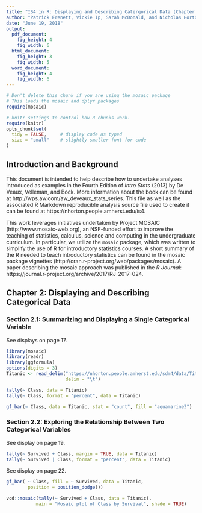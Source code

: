 ```yaml
---
title: "IS4 in R: Displaying and Describing Catergorical Data (Chapter 2)"
author: "Patrick Frenett, Vickie Ip, Sarah McDonald, and Nicholas Horton (nhorton@amherst.edu)"
date: "June 19, 2018"
output: 
  pdf_document:
    fig_height: 4
    fig_width: 6
  html_document:
    fig_height: 3
    fig_width: 5
  word_document:
    fig_height: 4
    fig_width: 6
---
```



```r
# Don't delete this chunk if you are using the mosaic package
# This loads the mosaic and dplyr packages
require(mosaic)
```

```r
# knitr settings to control how R chunks work.
require(knitr)
opts_chunk$set(
  tidy = FALSE,     # display code as typed
  size = "small"    # slightly smaller font for code
)
```

## Introduction and Background 

This document is intended to help describe how to undertake analyses introduced 
as examples in the Fourth Edition of *Intro Stats* (2013) by De Veaux, Velleman, and Bock.
More information about the book can be found at http://wps.aw.com/aw_deveaux_stats_series.  This
file as well as the associated R Markdown reproducible analysis source file used to create it can be found at https://nhorton.people.amherst.edu/is4.

This work leverages initiatives undertaken by Project MOSAIC (http://www.mosaic-web.org), an NSF-funded effort to improve the teaching of statistics, calculus, science and computing in the undergraduate curriculum. In particular, we utilize the `mosaic` package, which was written to simplify the use of R for introductory statistics courses. A short summary of the R needed to teach introductory statistics can be found in the mosaic package vignettes (http://cran.r-project.org/web/packages/mosaic).  A paper describing the mosaic approach was published in the *R Journal*: https://journal.r-project.org/archive/2017/RJ-2017-024.

## Chapter 2: Displaying and Describing Categorical Data

### Section 2.1: Summarizing and Displaying a Single Categorical Variable

See displays on page 17.

```r
library(mosaic) 
library(readr) 
library(ggformula)
options(digits = 3)
Titanic <- read_delim("https://nhorton.people.amherst.edu/sdm4/data/Titanic.txt", 
                      delim = "\t")
```

```r
tally(~ Class, data = Titanic)
tally(~ Class, format = "percent", data = Titanic)
```

```r
gf_bar(~ Class, data = Titanic, stat = "count", fill = "aquamarine3")
```

### Section 2.2: Exploring the Relationship Between Two Categorical Variables

See display on page 19.

```r
tally(~ Survived + Class, margin = TRUE, data = Titanic)
tally(~ Survived | Class, format = "percent", data = Titanic)
```

See display on page 22.

```r
gf_bar( ~ Class, fill = ~ Survived, data = Titanic, 
        position = position_dodge())
```

```r
vcd::mosaic(tally(~ Survived + Class, data = Titanic),
           main = "Mosaic plot of Class by Survival", shade = TRUE)
```


